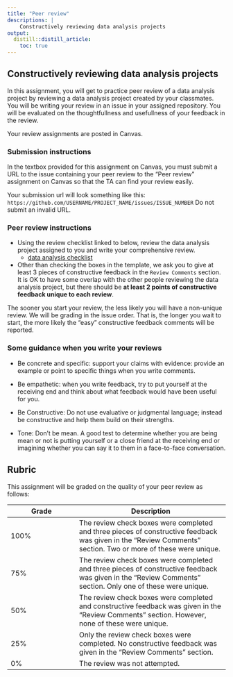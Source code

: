 ```yaml
---
title: "Peer review"
descriptions: |
    Constructively reviewing data analysis projects
output:
  distill::distill_article:
    toc: true
---
```



## Constructively reviewing data analysis projects

In this assignment, you will get to practice peer review of a data analysis project
by reviewing a data analysis project created by your classmates.
You will be writing your review in an issue in your assigned repository.
You will be evaluated on the thoughtfullness and usefullness of your feedback in the review.

Your review assignments are posted in Canvas.

### Submission instructions

In the textbox provided for this assignment on Canvas,
you must submit a URL to the issue containing your peer review to the "Peer review" assignment on Canvas
so that the TA can find your review easily.

Your submission url will look something like this: `https://github.com/USERNAME/PROJECT_NAME/issues/ISSUE_NUMBER`
Do not submit an invalid URL.

### Peer review instructions

- Using the review checklist linked to below,
  review the data analysis project assigned to you and write your comprehensive review.
    - [data analysis checklist](https://raw.githubusercontent.com/UBC-MDS/data-analysis-review-checklist/main/data-analysis-review-checklist.md)
- Other than checking the boxes in the template, we ask you to give at least 3 pieces of constructive feedback in the `Review Comments` section.
It is OK to have some overlap with the other people reviewing the data analysis project, but there should be **at least 2 points of constructive feedback unique to each review**.

The sooner you start your review, the less likely you will have a non-unique review. We will be grading in the issue order.
That is, the longer you wait to start, the more likely the "easy" constructive feedback comments will be reported.

### Some guidance when you write your reviews

- Be concrete and specific: support your claims with evidence: provide an example or point to specific things when you write comments.

- Be empathetic: when you write feedback, try to put yourself at the receiving end and think about what feedback would have been useful for you.

- Be Constructive: Do not use evaluative or judgmental language; instead be constructive and help them build on their strengths.

- Tone: Don't be mean. A good test to determine whether you are being mean or not is putting yourself or a close friend at the receiving end or imagining whether you can say it to them in a face-to-face conversation.

## Rubric

This assignment will be graded on the quality of your peer review as follows:

|Grade | Description |
|------|-------------|
| 100% | The review check boxes were completed and three pieces of constructive feedback was given in the "Review Comments" section. Two or more of these were unique. |
| 75%  | The review check boxes were completed and three pieces of constructive feedback was given in the "Review Comments" section. Only one of these were unique. |
| 50%  | The review check boxes were completed and constructive feedback was given in the "Review Comments" section. However, none of these were unique. |
| 25%  | Only the review check boxes were completed. No constructive feedback was given in the "Review Comments" section. |
| 0%   | The review was not attempted. |
